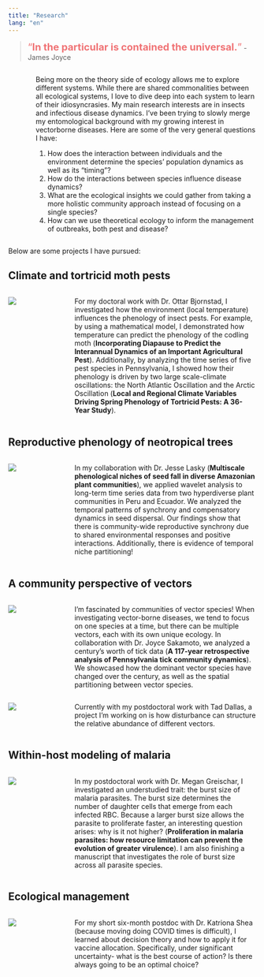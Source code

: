 ```yaml
---
title: "Research"
lang: "en"
---
```


> <q style="font-size: 20px;color:#f07375">**In the particular is contained the universal.**</q> - James Joyce

:::::: columns
::: {.column width="2%"}
:::

::: {.column width="1%"}
:::

::: {.column width="97%"}
Being more on the theory side of ecology allows me to explore different systems. While there are shared commonalities between all ecological systems, I love to dive deep into each system to learn of their idiosyncrasies. My main research interests are in insects and infectious disease dynamics. I've been trying to slowly merge my entomological background with my growing interest in vectorborne diseases. Here are some of the very general questions I have:

1.  How does the interaction between individuals and the environment determine the species' population dynamics as well as its "timing"?
2.  How do the interactions between species influence disease dynamics?
3.  What are the ecological insights we could gather from taking a more holistic community approach instead of focusing on a single species? 
4.  How can we use theoretical ecology to inform the management of outbreaks, both pest and disease?
:::
::::::

Below are some projects I have pursued:

## Climate and tortricid moth pests

:::::: columns
::: {.column width="18%"}
![](media/moth_pic.png)
:::

::: {.column width="2%"}
:::

::: {.column width="80%"}
For my doctoral work with Dr. Ottar Bjornstad, I investigated how the environment (local temperature) influences the phenology of insect pests. For example, by using a mathematical model, I demonstrated how temperature can predict the phenology of the codling moth (**Incorporating Diapause to Predict the Interannual Dynamics of an Important Agricultural Pest**). Additionally, by analyzing the time series of five pest species in Pennsylvania, I showed how their phenology is driven by two large scale-climate oscillations: the North Atlantic Oscillation and the Arctic Oscillation (**Local and Regional Climate Variables Driving Spring Phenology of Tortricid Pests: A 36-Year Study**).
:::
::::::

## Reproductive phenology of neotropical trees

:::::: columns
::: {.column width="18%"}
![](media/plant_pic.png)
:::

::: {.column width="2%"}
:::

::: {.column width="80%"}
In my collaboration with Dr. Jesse Lasky (**Multiscale phenological niches of seed fall in diverse Amazonian plant communities**), we applied wavelet analysis to long-term time series data from two hyperdiverse plant communities in Peru and Ecuador. We analyzed the temporal patterns of synchrony and compensatory dynamics in seed dispersal. Our findings show that there is community-wide reproductive synchrony due to shared environmental responses and positive interactions. Additionally, there is evidence of temporal niche partitioning!
:::
::::::

## A community perspective of vectors

:::::: columns
::: {.column width="18%"}
![](media/tick_pic.png)
:::

::: {.column width="2%"}
:::

::: {.column width="80%"}
I'm fascinated by communities of vector species! When investigating vector-borne diseases, we tend to focus on one species at a time, but there can be multiple vectors, each with its own unique ecology. In collaboration with Dr. Joyce Sakamoto, we analyzed a century's worth of tick data (**A 117-year retrospective analysis of Pennsylvania tick community dynamics**). We showcased how the dominant vector species have changed over the century, as well as the spatial partitioning between vector species.
:::
::::::

:::::: columns
::: {.column width="18%"}
![](media/triatomine_pic.png)
:::

::: {.column width="2%"}
:::

::: {.column width="80%"}
Currently with my postdoctoral work with Tad Dallas, a project I'm working on is how disturbance can structure the relative abundance of different vectors.
:::
::::::

## Within-host modeling of malaria

:::::: columns
::: {.column width="18%"}
![](media/malaria_pic.png)
:::

::: {.column width="2%"}
:::

::: {.column width="80%"}
In my postdoctoral work with Dr. Megan Greischar, I investigated an understudied trait: the burst size of malaria parasites. The burst size determines the number of daughter cells that emerge from each infected RBC. Because a larger burst size allows the parasite to proliferate faster, an interesting question arises: why is it not higher? (**Proliferation in malaria parasites: how resource limitation can prevent the evolution of greater virulence**). I am also finishing a manuscript that investigates the role of burst size across all parasite species.
:::
::::::

## Ecological management

:::::: columns
::: {.column width="18%"}
![](media/syringe_pic.png)
:::

::: {.column width="2%"}
:::

::: {.column width="80%"}
For my short six-month postdoc with Dr. Katriona Shea (because moving doing COVID times is difficult), I learned about decision theory and how to apply it for vaccine allocation. Specifically, under significant uncertainty- what is the best course of action? Is there always going to be an optimal choice?
:::
::::::
